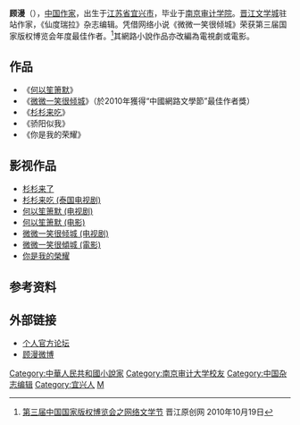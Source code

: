 {{blpsources|time=2018-11-15T10:13:26+00:00}}
'''顾漫'''（{{bd|1981年|10月21日|catIdx=G}}），[[中国|中国]][[作家|作家]]，出生于[[江苏省|江苏省]][[宜兴市|宜兴市]]，毕业于[[南京审计学院|南京审计学院]]。[[晋江文学城|晋江文学城]]驻站作家，《仙度瑞拉》杂志编辑。凭借网络小说《微微一笑很倾城》荣获第三届国家版权博览会年度最佳作者。<ref>[http://www.jjwxc.net/onebook.php?novelid=979001&chapterid=1 第三届中国国家版权博览会之网络文学节] 晋江原创网 2010年10月19日</ref>其網路小說作品亦改編為電視劇或電影。

==作品==
*《[[何以笙箫默_(小說)|何以笙箫默]]》
*《[[微微一笑很傾城_(小说)|微微一笑很倾城]]》（於2010年獲得“中國網路文學節”最佳作者獎）
*《[[杉杉来吃_(小说)|杉杉来吃]]》
*《骄阳似我》
*《你是我的荣耀》

==影视作品==
*[[杉杉来了|杉杉来了]]
*[[杉杉来吃_(泰剧)|杉杉来吃 (泰国电视剧)]]
*[[何以笙箫默_(电视剧)|何以笙箫默 (电视剧)]]
*[[何以笙箫默_(电影)|何以笙箫默 (电影)]]
*[[微微一笑很倾城_(电视剧)|微微一笑很倾城 (电视剧)]]
*[[微微一笑很傾城_(電影)|微微一笑很傾城 (電影)]]
*[[你是我的榮耀|你是我的榮耀]]

==参考资料==
{{Reflist}}

==外部链接==
*[https://web.archive.org/web/20110301044727/http://mm.gumanyy.com/index.php 个人官方论坛]
*[http://weibo.com/guman 顾漫微博]

{{中国著名编剧作家}}
{{Normdaten}}
{{DEFAULTSORT:Gu Man}}
[[Category:中華人民共和國小說家|Category:中華人民共和國小說家]]
[[Category:南京审计大学校友|Category:南京审计大学校友]]
[[Category:中国杂志编辑|Category:中国杂志编辑]]
[[Category:宜兴人|Category:宜兴人]]
[[Category:顾姓|M]]